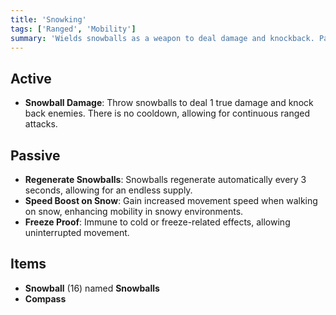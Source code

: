 ```yaml
---
title: 'Snowking'
tags: ['Ranged', 'Mobility']
summary: 'Wields snowballs as a weapon to deal damage and knockback. Passively regenerates snowballs and gains increased movement speed on snow.'
---
```


## Active

- **Snowball Damage**: Throw snowballs to deal 1 true damage and knock back enemies. There is no cooldown, allowing for continuous ranged attacks.

## Passive

- **Regenerate Snowballs**: Snowballs regenerate automatically every 3 seconds, allowing for an endless supply.
- **Speed Boost on Snow**: Gain increased movement speed when walking on snow, enhancing mobility in snowy environments.
- **Freeze Proof**: Immune to cold or freeze-related effects, allowing uninterrupted movement.

## Items

- **Snowball** (16) named **Snowballs**
- **Compass**
